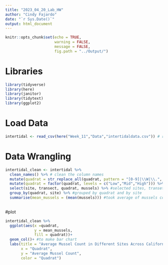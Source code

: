 ```yaml
---
title: "2023_04_20_Lab_HW"
author: "Cindy Fajardo"
date: "`r Sys.Date()`"
output: html_document
---
```


```r
knitr::opts_chunk$set(echo = TRUE,
                      warning = FALSE,
                      message = FALSE,
                      fig.path = "../Output/")
```

# Libraries
```r
library(tidyverse)
library(here)
library(janitor)
library(tidytext)
library(ggplot2)
```

# Load Data
```r
intertidal <- read_csv(here("Week_11","Data","intertidaldata.csv")) # read in intertidal data
```

# Data Wrangling
```r
intertidal_clean <- intertidal %>% 
  clean_names() %>% # clean the column names
  mutate(quadrat = str_replace_all(quadrat, pattern = "[0-9]|\\W|\\.", replacement = ""))%>% #delete spaces and deleted and numbers
  mutate(quadrat = factor(quadrat, levels = c("Low","Mid","High"))) %>% #make quadrat factors and rearrange the levels
  select(site, transect, quadrat, mussels) %>% #selected sites, transets, quadrat, and mussels
  group_by(quadrat, site) %>% #grouped by quadrat and by site
  summarise(mean_mussels = (mean(mussels))) #took average of mussels count
  
```

#plot
```r
intertidal_clean %>% 
  ggplot(aes(x =quadrat,
             y = mean_mussels,
             fill = quadrat))+
  geom_col()+ #to make bar chart
  labs(title = "Average Mussel Count in Different Sites Across California Coast",
       x = "Quadrat",
       y = "Average Mussel Count",
       color = "Quadrat")
```

